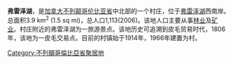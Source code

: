 '''弗雷泽湖'''，是[[加拿大|加拿大]][[不列颠哥伦比亚省|不列颠哥伦比亚省]]中北部的一个村庄，位于[[弗雷泽湖|弗雷泽湖]]西南岸。总面积3.9 km<sup>2</sup> (1.5 sq mi)，总人口1,113(2006)。该地人口主要从事[[林业|林业]]及[[矿业|矿业]]。村庄附近的弗雷泽湖为一旅游景点。该地历史可追溯到皮毛贸易时代，1806年，该地为一皮毛交易点。目前的村镇始于1914年，1966年建置为村。

{{不列颠哥伦比亚省行政区划}}

[[Category:不列顛哥倫比亞省聚居地|Category:不列顛哥倫比亞省聚居地]]